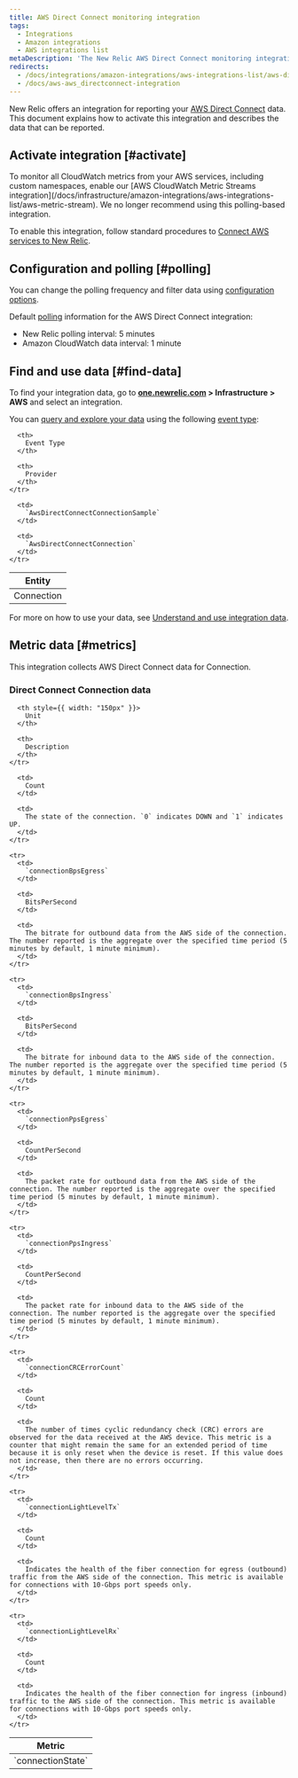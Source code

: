 ```yaml
---
title: AWS Direct Connect monitoring integration
tags:
  - Integrations
  - Amazon integrations
  - AWS integrations list
metaDescription: 'The New Relic AWS Direct Connect monitoring integration: what data it reports, and how to enable it.'
redirects:
  - /docs/integrations/amazon-integrations/aws-integrations-list/aws-direct-connect-monitoring-integration
  - /docs/aws-aws_directconnect-integration
---
```


New Relic offers an integration for reporting your [AWS Direct Connect](https://aws.amazon.com/directconnect/) data. This document explains how to activate this integration and describes the data that can be reported.

## Activate integration [#activate]

<Callout variant="important">
  To monitor all CloudWatch metrics from your AWS services, including custom namespaces, enable our [AWS CloudWatch Metric Streams integration](/docs/infrastructure/amazon-integrations/aws-integrations-list/aws-metric-stream). We no longer recommend using this polling-based integration.
</Callout>

To enable this integration, follow standard procedures to [Connect AWS services to New Relic](/docs/infrastructure/infrastructure-integrations/getting-started/connect-aws-integrations-infrastructure).

## Configuration and polling [#polling]

You can change the polling frequency and filter data using [configuration options](/docs/integrations/new-relic-integrations/getting-started/configure-polling-frequency-data-collection-cloud-integrations).

Default [polling](/docs/infrastructure/amazon-integrations/aws-integrations-list/aws-polling-intervals-infrastructure-integrations) information for the AWS Direct Connect integration:

* New Relic polling interval: 5 minutes
* Amazon CloudWatch data interval: 1 minute

## Find and use data [#find-data]

To find your integration data, go to **[one.newrelic.com](https://one.newrelic.com/all-capabilities) > Infrastructure > AWS** and select an integration.

You can [query and explore your data](/docs/using-new-relic/data/understand-data/query-new-relic-data) using the following [event type](/docs/data-apis/understand-data/new-relic-data-types/#event-data):

<table>
  <thead>
    <tr>
      <th>
        Entity
      </th>

      <th>
        Event Type
      </th>

      <th>
        Provider
      </th>
    </tr>
  </thead>

  <tbody>
    <tr>
      <td>
        Connection
      </td>

      <td>
        `AwsDirectConnectConnectionSample`
      </td>

      <td>
        `AwsDirectConnectConnection`
      </td>
    </tr>
  </tbody>
</table>

For more on how to use your data, see [Understand and use integration data](/docs/infrastructure/integrations/find-use-infrastructure-integration-data).

## Metric data [#metrics]

This integration collects AWS Direct Connect data for Connection.

### Direct Connect Connection data

<table>
  <thead>
    <tr>
      <th style={{ width: "275px" }}>
        Metric
      </th>

      <th style={{ width: "150px" }}>
        Unit
      </th>

      <th>
        Description
      </th>
    </tr>
  </thead>

  <tbody>
    <tr>
      <td>
        `connectionState`
      </td>

      <td>
        Count
      </td>

      <td>
        The state of the connection. `0` indicates DOWN and `1` indicates UP.
      </td>
    </tr>

    <tr>
      <td>
        `connectionBpsEgress`
      </td>

      <td>
        BitsPerSecond
      </td>

      <td>
        The bitrate for outbound data from the AWS side of the connection. The number reported is the aggregate over the specified time period (5 minutes by default, 1 minute minimum).
      </td>
    </tr>

    <tr>
      <td>
        `connectionBpsIngress`
      </td>

      <td>
        BitsPerSecond
      </td>

      <td>
        The bitrate for inbound data to the AWS side of the connection. The number reported is the aggregate over the specified time period (5 minutes by default, 1 minute minimum).
      </td>
    </tr>

    <tr>
      <td>
        `connectionPpsEgress`
      </td>

      <td>
        CountPerSecond
      </td>

      <td>
        The packet rate for outbound data from the AWS side of the connection. The number reported is the aggregate over the specified time period (5 minutes by default, 1 minute minimum).
      </td>
    </tr>

    <tr>
      <td>
        `connectionPpsIngress`
      </td>

      <td>
        CountPerSecond
      </td>

      <td>
        The packet rate for inbound data to the AWS side of the connection. The number reported is the aggregate over the specified time period (5 minutes by default, 1 minute minimum).
      </td>
    </tr>

    <tr>
      <td>
        `connectionCRCErrorCount`
      </td>

      <td>
        Count
      </td>

      <td>
        The number of times cyclic redundancy check (CRC) errors are observed for the data received at the AWS device. This metric is a counter that might remain the same for an extended period of time because it is only reset when the device is reset. If this value does not increase, then there are no errors occurring.
      </td>
    </tr>

    <tr>
      <td>
        `connectionLightLevelTx`
      </td>

      <td>
        Count
      </td>

      <td>
        Indicates the health of the fiber connection for egress (outbound) traffic from the AWS side of the connection. This metric is available for connections with 10-Gbps port speeds only.
      </td>
    </tr>

    <tr>
      <td>
        `connectionLightLevelRx`
      </td>

      <td>
        Count
      </td>

      <td>
        Indicates the health of the fiber connection for ingress (inbound) traffic to the AWS side of the connection. This metric is available for connections with 10-Gbps port speeds only.
      </td>
    </tr>
  </tbody>
</table>
